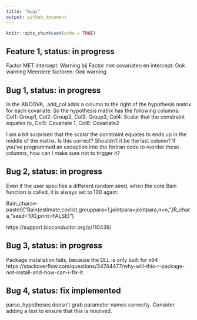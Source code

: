 ```yaml
---
title: "Bugs"
output: github_document
---
```


```r
knitr::opts_chunk$set(echo = TRUE)
```

## Feature 1, status: in progress

Factor MET intercept: Warning bij
Factor met covariaten en intercept: Ook warning
Meerdere factoren: Ook warning

## Bug 1, status: in progress
In the ANCOVA, .add_col adds a column to the right of the hypothesis matrix for each covariate. So the hypothesis matrix has the following columns:
Col1: Group1, Col2: Group2, Col3: Group3, Col4: Scalar that the constraint equates to, Col5: Covariate 1, Col6: Covariate2

I am a bit surprised that the scalar the constraint equates to ends up in the middle of the matrix. Is this correct? Shouldn't it be the last column? If you've programmed an exception into the fortran code to reorder these columns, how can I make sure not to trigger it?


## Bug 2, status: in progress

Even if the user specifies a different random seed, when the core Bain function is called, it is always set to 100 again:

Bain_chara<-paste0("Bain(estimate,covlist,grouppara=1,jointpara=jointpara,n=n,",IR_chara,"seed=100,print=FALSE)")

https://support.bioconductor.org/p/110439/


## Bug 3, status: in progress
Package installation fails, because the DLL is only built for x64
https://stackoverflow.com/questions/34744477/why-will-this-r-package-not-install-and-how-can-i-fix-it

## Bug 4, status: fix implemented
parse_hypotheses doesn't grab parameter names correctly. Consider adding a test to ensure that this is resolved.
